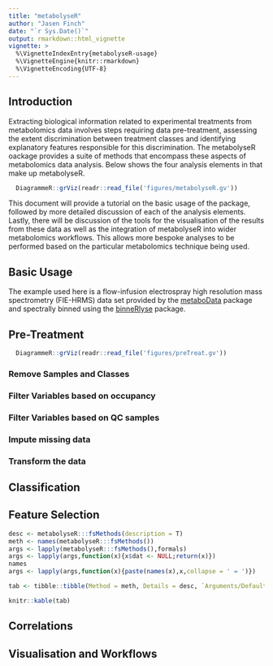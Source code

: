```yaml
---
title: "metabolyseR"
author: "Jasen Finch"
date: "`r Sys.Date()`"
output: rmarkdown::html_vignette
vignette: >
  %\VignetteIndexEntry{metabolyseR-usage}
  %\VignetteEngine{knitr::rmarkdown}
  %\VignetteEncoding{UTF-8}
---
```


## Introduction

Extracting biological information  related to experimental treatments from metabolomics data involves steps requiring data pre-treatment, assessing the extent discrimination between treatment classes and identifying explanatory features responsible for this discrimination.
The metabolyseR oackage provides a suite of methods that encompass these aspects of metabolomics data analysis.
Below shows the four analysis elements in that make up metabolyseR.

```r
  DiagrammeR::grViz(readr::read_file('figures/metabolyseR.gv'))
```

This document will provide a tutorial on the basic usage of the package, followed by more detailed discussion of each of the analysis elements.
Lastly, there will be discussion of the tools for the visualisation of the results from these data as well as the integration of metabolyseR into wider metabolomics workflows.
This allows more bespoke analyses to be performed based on the particular metabolomics technique being used.

## Basic Usage

The example used here is a flow-infusion electrospray high resolution mass spectrometry (FIE-HRMS) data set provided by the [metaboData](https://github.com/jasenfinch/metaboData) package and spectrally binned using the [binneRlyse](https://github.com/jasenfinch/binneRlyse) package.

## Pre-Treatment

```r
  DiagrammeR::grViz(readr::read_file('figures/preTreat.gv'))
```

### Remove Samples and Classes

### Filter Variables based on occupancy

### Filter Variables based on QC samples

### Impute missing data

### Transform the data

## Classification

## Feature Selection
```r
desc <- metabolyseR:::fsMethods(description = T)
meth <- names(metabolyseR:::fsMethods())
args <- lapply(metabolyseR:::fsMethods(),formals)
args <- lapply(args,function(x){x$dat <- NULL;return(x)})
names
args <- lapply(args,function(x){paste(names(x),x,collapse = ' = ')})

tab <- tibble::tibble(Method = meth, Details = desc, `Arguments/Defaults` = )

knitr::kable(tab)
```

## Correlations

## Visualisation and Workflows

